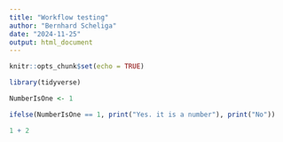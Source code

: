 ```yaml
---
title: "Workflow testing"
author: "Bernhard Scheliga"
date: "2024-11-25"
output: html_document
---
```


```r
knitr::opts_chunk$set(echo = TRUE)
```



```r
library(tidyverse)
```

```r

NumberIsOne <- 1

ifelse(NumberIsOne == 1, print("Yes. it is a number"), print("No"))   

1 + 2  
```


